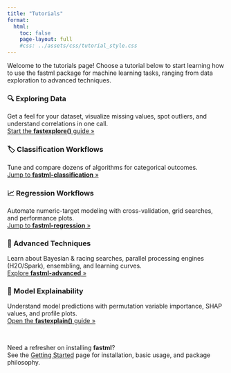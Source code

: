 ```yaml
---
title: "Tutorials"
format:
  html:
    toc: false
    page-layout: full
    #css: ../assets/css/tutorial_style.css
---
```

Welcome to the tutorials page! Choose a tutorial below to start learning how to use the fastml package for machine learning tasks, ranging from data exploration to advanced techniques.

<div class="tutorial-list">

<div class="tutorial-item">
### 🔍 Exploring Data
Get a feel for your dataset, visualize missing values, spot outliers, and understand correlations in one call.  
[Start the **fastexplore()** guide »](fastexplore.qmd)
</div>

<div class="tutorial-item">
### 🏷️ Classification Workflows
Tune and compare dozens of algorithms for categorical outcomes.  
[Jump to **fastml-classification** »](fastml-classification.qmd)
</div>

<div class="tutorial-item">
### 📈 Regression Workflows
Automate numeric-target modeling with cross-validation, grid searches, and performance plots.  
[Jump to **fastml-regression** »](fastml-regression.qmd)
</div>

<div class="tutorial-item">
### 🚀 Advanced Techniques
Learn about Bayesian & racing searches, parallel processing engines (H2O/Spark), ensembling, and learning curves.  
[Explore **fastml-advanced** »](fastml-advanced.qmd)
</div>

<div class="tutorial-item">
### 🔎 Model Explainability
Understand model predictions with permutation variable importance, SHAP values, and profile plots.  
[Open the **fastexplain()** guide »](fastexplain.qmd)
</div>

</div>

<br/>

Need a refresher on installing **fastml**?  
See the [Getting Started](../getting-started.qmd) page for installation, basic usage, and package philosophy.
